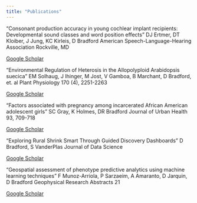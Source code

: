 ```yaml
---
title: "Publications"
---
```


"Consonant production accuracy in young cochlear implant recipients: Developmental sound classes and word position effects"
DJ Ertmer, DT Kloiber, J Jung, KC Kirleis, D Bradford
American Speech-Language-Hearing Association Rockville, MD 

[Google Scholar](https://scholar.google.com/citations?view_op=view_citation&hl=en&user=BHtAGp4AAAAJ&citation_for_view=BHtAGp4AAAAJ:Tyk-4Ss8FVUC)

"Environmental Regulation of Heterosis in the Allopolyploid Arabidopsis suecica"
EM Solhaug, J Ihinger, M Jost, V Gamboa, B Marchant, D Bradford, et. al
Plant Physiology 170 (4), 2251-2263

[Google Scholar](https://scholar.google.com/citations?view_op=view_citation&hl=en&user=BHtAGp4AAAAJ&citation_for_view=BHtAGp4AAAAJ:UeHWp8X0CEIC)

"Factors associated with pregnancy among incarcerated African American adolescent girls"
SC Gray, K Holmes, DR Bradford
Journal of Urban Health 93, 709-718

[Google Scholar](https://scholar.google.com/citations?view_op=view_citation&hl=en&user=BHtAGp4AAAAJ&citation_for_view=BHtAGp4AAAAJ:zYLM7Y9cAGgC)

"Exploring Rural Shrink Smart Through Guided Discovery Dashboards"
D Bradford, S VanderPlas
Journal of Data Science

[Google Scholar](https://scholar.google.com/citations?view_op=view_citation&hl=en&user=BHtAGp4AAAAJ&citation_for_view=BHtAGp4AAAAJ:_FxGoFyzp5QC)

"Geospatial assessment of phenotype predictive analytics using machine learning techniques"
F Munoz-Arriola, P Sarzaeim, A Amaranto, D Jarquin, D Bradford
Geophysical Research Abstracts 21

[Google Scholar](https://scholar.google.com/citations?view_op=view_citation&hl=en&user=BHtAGp4AAAAJ&citation_for_view=BHtAGp4AAAAJ:W7OEmFMy1HYC)
